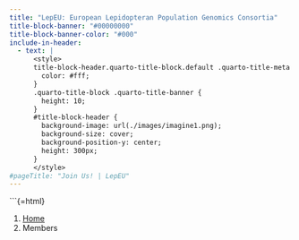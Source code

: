 ---
title: "LepEU: European Lepidopteran Population Genomics Consortia"
title-block-banner: "#00000000"
title-block-banner-color: "#000"
include-in-header:
  - text: |
      <style>
      title-block-header.quarto-title-block.default .quarto-title-meta {
        color: #fff;
      }
      .quarto-title-block .quarto-title-banner {
        height: 10;
      }
      #title-block-header {
        background-image: url(./images/imagine1.png);
        background-size: cover;
        background-position-y: center;
        height: 300px;
      }
      </style>
#pageTitle: "Join Us! | LepEU"
---

```{=html}
<nav aria-label="breadcrumb">
  <ol class="breadcrumb">
    <li class="breadcrumb-item"><a href="index.html">Home</a></li>
    <li class="breadcrumb-item active" aria-current="page">Members</li>
  </ol>
</nav>

